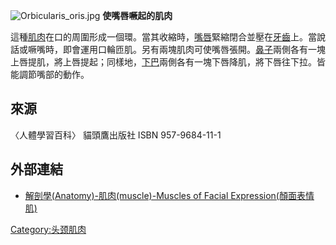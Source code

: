 [[File:Orbicularis_oris.jpg|thumb]]
'''使嘴唇噘起的肌肉'''

這種[[肌肉|肌肉]]在口的周圍形成一個環。當其收縮時，[[嘴唇|嘴唇]]緊縮閉合並壓在[[牙齒|牙齒]]上。當說話或噘嘴時，即會運用口輪匝肌。另有兩塊肌肉可使嘴唇張開。[[鼻子|鼻子]]兩側各有一塊上唇提肌，將上唇提起；同樣地，[[下巴|下巴]]兩側各有一塊下唇降肌，將下唇往下拉。皆能調節嘴部的動作。

== 來源 ==
〈人體學習百科〉 貓頭鷹出版社 
ISBN 957-9684-11-1

==外部連結==
*[http://smallcollation.blogspot.com/2013/02/anatomy-muscle-muscles-of-facial.html 解剖學(Anatomy)-肌肉(muscle)-Muscles of Facial Expression(顏面表情肌)]{{Wayback|url=http://smallcollation.blogspot.com/2013/02/anatomy-muscle-muscles-of-facial.html |date=20150305091946 }}

{{Muscle-stub}}

[[Category:头颈肌肉|Category:头颈肌肉]]